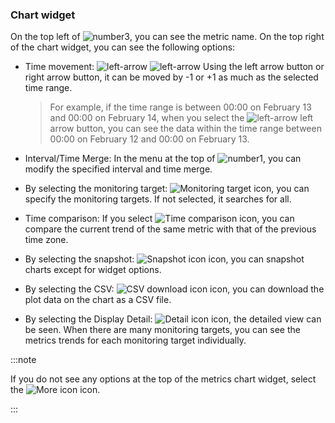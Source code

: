 ### Chart widget

On the top left of ![number3](/img/number-03.png), you can see the metric name. On the top right of the chart widget, you can see the following options:

<Xclude product='cubrid,mysql,mysql-v1,oracle,postgresql,postgresql-v1,redis'>

<ImgLang img='metrics-chart-widget-upper.png' desc=''/>

</Xclude>

<InDoc product='cubrid,mysql,mysql-v1,oracle,postgresql,postgresql-v1,redis'>

<ProdImg img='metrics-chart-widget-upper.png' desc=''/>

</InDoc>

-   Time movement: ![left-arrow](/img/ic-caret-left.svg) ![left-arrow](/img/ic-caret-right.svg) Using the left arrow button or right arrow button, it can be moved by -1 or +1 as much as the selected time range. 

    > For example, if the time range is between 00:00 on February 13 and 00:00 on February 14, when you select the ![left-arrow](/img/ic-caret-left.svg) left arrow button, you can see the data within the time range between 00:00 on February 12 and 00:00 on February 13.

-   Interval/Time Merge: In the menu at the top of ![number1](/img/number-01.png), you can modify the specified interval and time merge.

-   By selecting the monitoring target: ![Monitoring target icon](/img/ic-filter-bl.svg), you can specify the monitoring targets. If not selected, it searches for all.

-   Time comparison: If you select ![Time comparison icon](/img/ic-hourgalss.svg), you can compare the current trend of the same metric with that of the previous time zone.

-   By selecting the snapshot: ![Snapshot icon](/img/ic-camera.svg) icon, you can snapshot charts except for widget options.

-   By selecting the CSV: ![CSV download icon](/img/ico-csv.svg) icon, you can download the plot data on the chart as a CSV file.

-   By selecting the Display Detail: ![Detail icon](/img/ico-detail.svg) icon, the detailed view can be seen. When there are many monitoring targets, you can see the metrics trends for each monitoring target individually.

:::note

If you do not see any options at the top of the metrics chart widget, select the ![More icon](/img/ico-more.svg) icon.

:::
